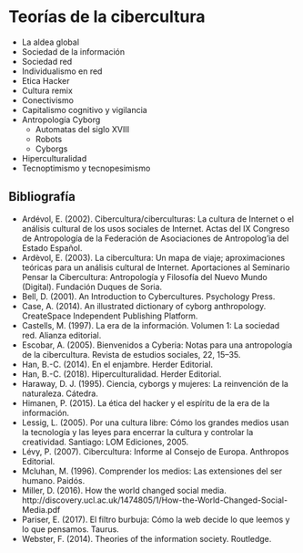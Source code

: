 # Teorías de la cibercultura

- La aldea global
- Sociedad de la información 
- Sociedad red 
- Individualismo en red
- Etica Hacker 
- Cultura remix 
- Conectivismo
- Capitalismo cognitivo y vigilancia
- Antropología Cyborg
  - Automatas del siglo XVIII
  - Robots
  - Cyborgs
- Hiperculturalidad
- Tecnoptimismo y tecnopesimismo

## Bibliografía {-}

- Ardévol, E. (2002). Cibercultura/ciberculturas: La cultura de Internet o el análisis cultural de los usos sociales de Internet. Actas del IX Congreso de Antropología de la Federación de Asociaciones de Antropolog’ia del Estado Español.
- Ardèvol, E. (2003). La cibercultura: Un mapa de viaje; aproximaciones teóricas para un análisis cultural de Internet. Aportaciones al Seminario Pensar la Cibercultura: Antropología y Filosofía del Nuevo Mundo (Digital). Fundación Duques de Soria. 
- Bell, D. (2001). An Introduction to Cybercultures. Psychology Press.
- Case, A. (2014). An illustrated dictionary of cyborg anthropology. CreateSpace Independent Publishing Platform.
- Castells, M. (1997). La era de la información. Volumen 1: La sociedad red. Alianza editorial.
- Escobar, A. (2005). Bienvenidos a Cyberia: Notas para una antropología de la cibercultura. Revista de estudios sociales, 22, 15–35.
- Han, B.-C. (2014). En el enjambre. Herder Editorial.
- Han, B.-C. (2018). Hiperculturalidad. Herder Editorial.
- Haraway, D. J. (1995). Ciencia, cyborgs y mujeres: La reinvención de la naturaleza. Cátedra.
- Himanen, P. (2015). La ética del hacker y el espíritu de la era de la información.
- Lessig, L. (2005). Por una cultura libre: Cómo los grandes medios usan la tecnología y las leyes para encerrar la cultura y controlar la creatividad. Santiago: LOM Ediciones, 2005.
- Lévy, P. (2007). Cibercultura: Informe al Consejo de Europa. Anthropos Editorial.
- Mcluhan, M. (1996). Comprender los medios: Las extensiones del ser humano. Paidós.
- Miller, D. (2016). How the world changed social media. http://discovery.ucl.ac.uk/1474805/1/How-the-World-Changed-Social-Media.pdf
- Pariser, E. (2017). El filtro burbuja: Cómo la web decide lo que leemos y lo que pensamos. Taurus.
- Webster, F. (2014). Theories of the information society. Routledge.

